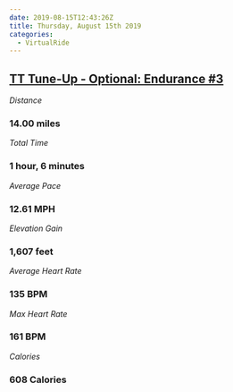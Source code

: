 ```yaml
---
date: 2019-08-15T12:43:26Z
title: Thursday, August 15th 2019
categories:
  - VirtualRide
---
```

## [TT Tune-Up - Optional: Endurance #3](https://www.strava.com/activities/2621234245)

_Distance_

### 14.00 miles

_Total Time_

### 1 hour, 6 minutes

_Average Pace_

### 12.61 MPH

_Elevation Gain_

### 1,607 feet

_Average Heart Rate_

### 135 BPM

_Max Heart Rate_

### 161 BPM

_Calories_

### 608 Calories